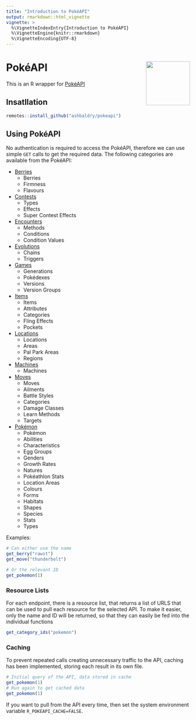 ```yaml
---
title: "Introduction to PokéAPI"
output: rmarkdown::html_vignette
vignette: >
  %\VignetteIndexEntry{Introduction to PokéAPI}
  %\VignetteEngine{knitr::rmarkdown}
  %\VignetteEncoding{UTF-8}
---
```


# PokéAPI <img src="https://raw.githubusercontent.com/ashbaldry/pokeapi/master/man/figures/logo.png" align="right" width="120"/>

This is an R wrapper for [PokéAPI](https://pokeapi.co/)

## Insatllation

```r
remotes::install_github("ashbaldry/pokeapi")
```

## Using PokéAPI

No authentication is required to access the PokéAPI, therefore we can use simple `GET` calls to get the required data. The following categories are available from the PokéAPI:

- [Berries](https://pokeapi.co/docs/v2#berries-section)
  - Berries
  - Firmness
  - Flavours
- [Contests](https://pokeapi.co/docs/v2#contests-section)
  - Types
  - Effects
  - Super Contest Effects
- [Encounters](https://pokeapi.co/docs/v2#encounters-section)
  - Methods
  - Conditions
  - Condition Values
- [Evolutions](https://pokeapi.co/docs/v2#evolutions-section)
  - Chains
  - Triggers
- [Games](https://pokeapi.co/docs/v2#games-section)
  - Generations
  - Pokédexes
  - Versions
  - Version Groups
- [Items](https://pokeapi.co/docs/v2#items-section)
  - Items
  - Attributes
  - Categories
  - Fling Effects
  - Pockets
- [Locations](https://pokeapi.co/docs/v2#locations-section)
  - Locations
  - Areas
  - Pal Park Areas
  - Regions
- [Machines](https://pokeapi.co/docs/v2#machines-section)
  - Machines
- [Moves](https://pokeapi.co/docs/v2#moves-section)
  - Moves
  - Ailments
  - Battle Styles
  - Categories
  - Damage Classes
  - Learn Methods
  - Targets
- [Pokémon](https://pokeapi.co/docs/v2#pokemon-section)
  - Pokémon
  - Abilities
  - Characteristics
  - Egg Groups
  - Genders
  - Growth Rates
  - Natures
  - Pokéathlon Stats
  - Location Areas
  - Colours
  - Forms
  - Habitats
  - Shapes
  - Species
  - Stats
  - Types
  
Examples:
```r
# Can either use the name
get_berry("rawst")
get_move("thunderbolt")

# Or the relevant ID
get_pokemon(1)
```

### Resource Lists

For each endpoint, there is a resource list, that returns a list of URLS that can be used to pull each resource for the selected API. To make it easier, only the name and ID will be returned, so that they can easily be fed into the individual functions

```r
get_category_ids("pokemon")
```

### Caching

To prevent repeated calls creating unnecessary traffic to the API, caching has been implemented, storing each result in its own file.

```r
# Initial query of the API, data stored in cache
get_pokemon(1)
# Run again to get cached data
get_pokemon(1)
```

If you want to pull from the API every time, then set the system environment variable `R_POKEAPI_CACHE=FALSE`.
